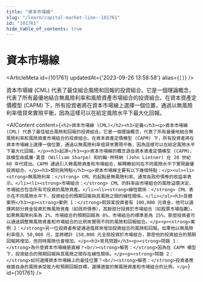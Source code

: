 ```yaml
---
title: "資本市場線"
slug: "/learn/capital-market-line--101761"
id: "101761"
hide_table_of_contents: true
---
```



# 資本市場線

<ArticleMeta id={101761} updatedAt={'2023-09-26 13:58:58'} alias={`[]`} />
<div className='border-solid border-b border-t-0 my-4 border-[var(--ifm-color-gray-300)]' />

資本市場線 (CML) 代表了最佳組合風險和回報的投資組合。它是一個理論概念，代表了所有最優地結合無風險利率和風險資產市場組合的投資組合。在資本資產定價模型 (CAPM) 下，所有投資者將在資本市場線上選擇一個位置，通過以無風險利率借貸來實現平衡，因為這樣可以在給定風險水平下最大化回報。

<AIContent content={`<h2>資本市場線 (CML)</h2><h3>定義</h3><p>資本市場線 (CML) 代表了最佳組合風險和回報的投資組合。它是一個理論概念，代表了所有最優地結合無風險利率和風險資產市場組合的投資組合。在資本資產定價模型 (CAPM) 下，所有投資者將在資本市場線上選擇一個位置，通過以無風險利率借貸來實現平衡，因為這樣可以在給定風險水平下最大化回報。</p><h3>起源</h3><p>資本市場線的概念源自資本資產定價模型 (CAPM)，該模型由威廉·夏普 (William Sharpe) 和約翰·林特納 (John Lintner) 在 20 世紀 60 年代提出。CAPM 通過引入無風險資產和市場組合，解釋瞭如何在不同風險水平下實現最優投資組合。</p><h3>類別與特點</h3><p>資本市場線主要有以下幾個特點：</p><ul><li><strong>無風險利率：</strong> CML 的起點是無風險利率，通常由政府債券的收益率表示。</li><li><strong>市場組合：</strong> CML 的斜率由市場組合的風險溢價決定，市場組合包含所有可投資的風險資產。</li><li><strong>線性關係：</strong> CML 表示在不同風險水平下，投資組合的預期回報與其風險之間的線性關係。</li></ul><h3>具體案例</h3><p><strong>案例 1：</strong>假設某投資者有 100,000 元資金，他可以選擇將部分資金投資於無風險資產（如政府債券），其餘部分投資於市場組合（如股票市場指數）。如果無風險利率為 2%，市場組合的預期回報為 8%，市場組合的標準差為 15%，那麼投資者可以通過調整無風險資產和市場組合的比例來實現不同的風險和回報組合。</p><p><strong>案例 2：</strong>另一位投資者希望通過借貸來增加投資組合的風險和回報。如果他以無風險利率借入 50,000 元，並將總計 150,000 元全部投資於市場組合，那麼他的投資組合的預期回報將增加，但同時風險也會增加。</p><h3>常見問題</h3><p><strong>問題 1：</strong>為什麼資本市場線是直線？<br/><strong>解答：</strong>因為在 CAPM 模型下，投資組合的預期回報與其風險之間存在線性關係。</p><p><strong>問題 2：</strong>如何選擇資本市場線上的最佳位置？<br/><strong>解答：</strong>投資者應根據自身的風險承受能力和預期回報目標，選擇適當的無風險資產和市場組合的比例。</p>`} id={101761} />
